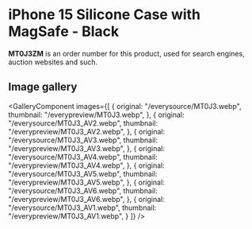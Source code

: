
# iPhone 15 Silicone Case with MagSafe - Black

<Callout type='info' emoji='👉🏻'>**MT0J3ZM** is an order number for this product, used for search engines, auction websites and such.</Callout>

## Image gallery

<GalleryComponent
    images={[
      {
        original: "/everysource/MT0J3.webp",
        thumbnail: "/everypreview/MT0J3.webp",
      },
      {
        original: "/everysource/MT0J3_AV2.webp",
        thumbnail: "/everypreview/MT0J3_AV2.webp",
      },
      {
        original: "/everysource/MT0J3_AV3.webp",
        thumbnail: "/everypreview/MT0J3_AV3.webp",
      },
      {
        original: "/everysource/MT0J3_AV4.webp",
        thumbnail: "/everypreview/MT0J3_AV4.webp",
      },
      {
        original: "/everysource/MT0J3_AV5.webp",
        thumbnail: "/everypreview/MT0J3_AV5.webp",
      },
      {
        original: "/everysource/MT0J3_AV6.webp",
        thumbnail: "/everypreview/MT0J3_AV6.webp",
      },
      {
        original: "/everysource/MT0J3_AV1.webp",
        thumbnail: "/everypreview/MT0J3_AV1.webp",
      }
    ]}
  />
